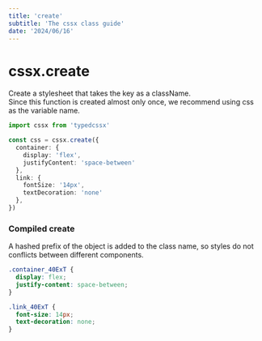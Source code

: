 ```yaml
---
title: 'create'
subtitle: 'The cssx class guide'
date: '2024/06/16'
---
```


<TocBot />

# cssx.create
Create a stylesheet that takes the key as a className.  
Since this function is created almost only once, we recommend using css as the variable name.
```ts title="Something.tsx"
import cssx from 'typedcssx'

const css = cssx.create({
  container: {
    display: 'flex',
    justifyContent: 'space-between'
  },
  link: {
    fontSize: '14px',
    textDecoration: 'none'
  },
})
```
### Compiled create
A hashed prefix of the object is added to the class name, so styles do not conflicts between different components.
```css title="css"
.container_40ExT {
  display: flex;
  justify-content: space-between;
}

.link_40ExT {
  font-size: 14px;
  text-decoration: none;
}
```